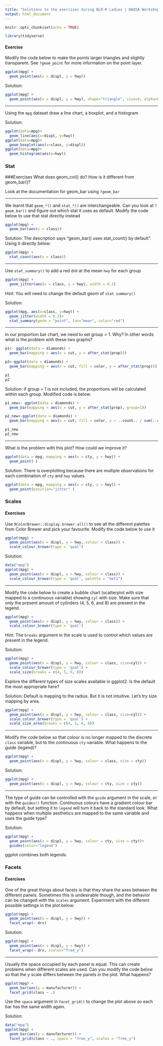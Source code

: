 ```yaml
---
title: "Solutions to the exercises during BLR-R Ladies | WAQSA Workshop"
output: html_document
---
```


```r
knitr::opts_chunk$set(echo = TRUE)
```

```r
library(tidyverse)
```

#### Exercise

Modify the code below to make the points larger triangles and slightly transparent.
See `?geom_point` for more information on the point layer.

```r
ggplot(mpg) + 
  geom_point(aes(x = displ, y = hwy))
```

Solution:
```r
ggplot(mpg) + 
  geom_point(aes(x = displ, y = hwy), shape="triangle", size=4, alpha=0.5)
```

* * *

Using the `mpg` dataset draw a line chart, a boxplot, and a histogram

Solution:
```r
ggplot(data=mpg)+
  geom_line(aes(x=displ, y=hwy))
ggplot(data=mpg)+
  geom_boxplot(aes(x=class, y=displ))
ggplot(data=mpg)+
  geom_histogram(aes(x=hwy))
```

### Stat

###Exercises
What does geom_col() do? How is it different from geom_bar()?

Look at the documentation for geom_bar using `?geom_bar`

* * *

We learnt that `geom_*()` and `stat_*()` are interchangeable. Can you look at `?geom_bar()` and figure out which
stat it uses as default. Modify the code below to use that stat directly instead

```r
ggplot(mpg) + 
  geom_bar(aes(x = class))
```

Solution:
The description says "geom_bar() uses stat_count() by default". Using it directly below:
```r
ggplot(mpg) + 
  stat_count(aes(x = class))
```

* * *
Use `stat_summary()` to add a red dot at the mean `hwy` for each group

```r
ggplot(mpg) + 
  geom_jitter(aes(x = class, y = hwy), width = 0.2)
```
Hint: You will need to change the default geom of `stat_summary()`

Solution:
```r
ggplot(mpg, aes(x=class, y=hwy)) + 
  geom_jitter(width = 0.2)+
  stat_summary(geom = "point", fun="mean", color="red")
```


* * *

In our proportion bar chart, we need to set group = 1. Why? In other words what is the problem with these two graphs?
```r
p1<- ggplot(data = diamonds) + 
  geom_bar(mapping = aes(x = cut, y = after_stat(prop)))

p2<-ggplot(data = diamonds) + 
  geom_bar(mapping = aes(x = cut, fill = color, y = after_stat(prop)))

p1
p2
```

Solution:
if group = 1 is not included, the proportions will be calculated within each group. Modified code is below. 
```r
p1_new<- ggplot(data = diamonds) + 
  geom_bar(mapping = aes(x = cut, y = after_stat(prop), group=1))

p2_new<-ggplot(data = diamonds) + 
  geom_bar(mapping = aes(x = cut, fill = color, y = ..count.. / sum(..count..)))

p1_new
p2_new
```
***
What is the problem with this plot? How could we improve it?

```r
ggplot(data = mpg, mapping = aes(x = cty, y = hwy)) + 
  geom_point( )
```
Solution:
There is overplotting because there are multiple observations for each combination of `cty` and `hwy` values. 
```r
ggplot(data = mpg, mapping = aes(x = cty, y = hwy)) + 
  geom_point(position="jitter" )
```

### Scales

#### Exercises
Use `RColorBrewer::display.brewer.all()` to see all the different palettes from
Color Brewer and pick your favourite. Modify the code below to use it

```r
ggplot(mpg) + 
  geom_point(aes(x = displ, y = hwy, colour = class)) + 
  scale_colour_brewer(type = 'qual')
```

Solution:
```r
data("mpg")
ggplot(mpg) + 
  geom_point(aes(x = displ, y = hwy, colour = class)) + 
  scale_colour_brewer(type = 'qual', palette = "Set1")
```
* * *

Modify the code below to create a bubble chart (scatterplot with size mapped to
a continuous variable) showing `cyl` with size. Make sure that only the present 
amount of cylinders (4, 5, 6, and 8) are present in the legend.

```r
ggplot(mpg) + 
  geom_point(aes(x = displ, y = hwy, colour = class)) + 
  scale_colour_brewer(type = 'qual')
```

Hint: The `breaks` argument in the scale is used to control which values are
present in the legend.

Solution:
```r
ggplot(mpg) + 
  geom_point(aes(x = displ, y = hwy, colour = class, size=cyl)) + 
  scale_colour_brewer(type = 'qual') +
  scale_size(breaks = c(4, 5, 6, 8))
```
Explore the different types of size scales available in ggplot2. Is the default
the most appropriate here?

Solution:
Default is mapping to the radius. But it is not intuitive. Let's try size mapping by area. 
```r
ggplot(mpg) + 
  geom_point(aes(x = displ, y = hwy, colour = class, size=cyl)) + 
  scale_colour_brewer(type = 'qual') +
  scale_size_area(breaks = c(4, 5, 6, 8))
```
* * *

Modify the code below so that colour is no longer mapped to the discrete `class`
variable, but to the continuous `cty` variable. What happens to the guide (legend)?

```r
ggplot(mpg) + 
  geom_point(aes(x = displ, y = hwy, colour = class, size = cty))
```

Solution:
```r
ggplot(mpg) + 
  geom_point(aes(x = displ, y = hwy, colour = cty, size = cty))
```
* * *

The type of guide can be controlled with the `guide` argument in the scale, or 
with the `guides()` function. Continuous colours have a gradient colour bar by 
default, but setting it to `legend` will turn it back to the standard look. What 
happens when multiple aesthetics are mapped to the same variable and uses the 
guide type?

Solution:

```r
ggplot(mpg) + 
  geom_point(aes(x = displ, y = hwy, colour = cty, size = cty))+
  guides(color="legend")
```
ggplot combines both legends. 

### Facets

#### Exercises
One of the great things about facets is that they share the axes between the 
different panels. Sometimes this is undesirable though, and the behavior can
be changed with the `scales` argument. Experiment with the different possible
settings in the plot below:

```r
ggplot(mpg) + 
  geom_point(aes(x = displ, y = hwy)) + 
  facet_wrap(~ drv)
```

Solution:
```r
ggplot(mpg) + 
  geom_point(aes(x = displ, y = hwy)) + 
  facet_wrap(~ drv, scales="free_y")
```
* * *

Usually the space occupied by each panel is equal. This can create problems when
different scales are used. Can you modify the code below so that the y scale differs 
between the panels in the plot. What happens?

```r
ggplot(mpg) + 
  geom_bar(aes(y = manufacturer)) + 
  facet_grid(class ~ .)
```

Use the `space` argument in `facet_grid()` to change the plot above so each bar 
has the same width again.

Solution:
```r
data("mpg")
ggplot(mpg) + 
  geom_bar(aes(y = manufacturer)) + 
  facet_grid(class ~ ., space = "free_y", scales = "free_y")
```

